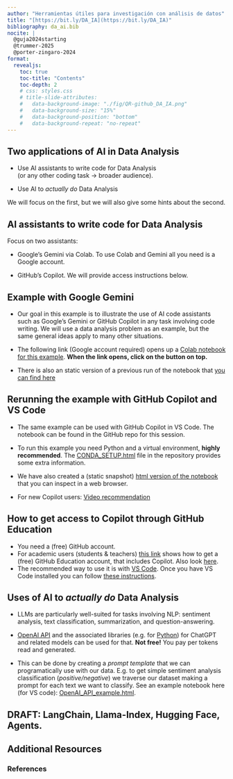 ```yaml
---
author: "Herramientas útiles para investigación con análisis de datos"
title: "[https://bit.ly/DA_IA](https://bit.ly/DA_IA)"
bibliography: da_ai.bib
nocite: |
  @guja2024starting
  @trummer-2025
  @porter-zingaro-2024
format: 
  revealjs:
    toc: true
    toc-title: "Contents"
    toc-depth: 2
    # css: styles.css
    # title-slide-attributes:
    #   data-background-image: "./fig/QR-github_DA_IA.png"
    #   data-background-size: "15%"
    #   data-background-position: "bottom"
    #   data-background-repeat: "no-repeat"
---
```


## Two applications of AI in Data Analysis

+ Use AI assistants to write code for Data Analysis  
(or any other coding task $\to$ broader audience).

+ Use AI to *actually do* Data Analysis

We will focus on the first, but we will also give some hints about the second.


## AI assistants to write code for Data Analysis

Focus on two assistants:

+ Google's Gemini via Colab. To use Colab and Gemini all you need is a Google account.   

+ GitHub's Copilot. We will provide access instructions below. 

## Example with Google Gemini

+ Our goal in this example is to illustrate the use of AI code assistants such as Google's Gemini or GitHub Copilot in any task involving code writing. We will use a data analysis problem as an example, but the same general ideas apply to many other situations.

+ The following link (Google account required) opens up a [Colab notebook for this example](https://drive.google.com/file/d/1ZOO9aHIWUMSmeZbf_G8bj2-2LixYzhcE/view?usp=sharing). **When the link opens, click on the button on top.** 

+ There is also an static version of a previous run of the notebook that [you can find here](https://fsansegundo.github.io/Herramientas_IA_analisis_datos/EDA_with_gemini_V1.html)

## Rerunning the example with GitHub Copilot and VS Code

+ The same example can be used with GitHub Copilot in VS Code. The notebook can be found in the GitHub repo for this session.

+ To run this example you need Python and  a virtual environment, **highly recommended**. The [CONDA_SETUP.html](CONDA_SETUP.html) file in the repository provides some extra information. 

+ We have also created a (static snapshot) [html version of the notebook](EDA_with_copilot.html) that you can inspect in a web browser.

+ For new Copilot users: [Video recommendation](https://youtu.be/2q0BoioYSxQ) 

## How to get access to Copilot through GitHub Education

+ You need a (free) GitHub account.
+ For academic users (students & teachers) [this link]( https://docs.github.com/en/education/about-github-education/github-education-for-teachers/apply-to-github-education-as-a-teacher) shows how to get a (free) GitHub Education account, that includes Copilot. Also look [here](https://docs.github.com/en/copilot/how-tos/manage-your-account/getting-free-access-to-copilot-pro-as-a-student-teacher-or-maintainer).
+ The recommended way to use it is with [VS Code](https://code.visualstudio.com). Once you have VS Code installed you can follow [these instructions](https://code.visualstudio.com/docs/copilot/setup#_set-up-copilot-in-vs-code). 

## Uses of AI to *actually do* Data Analysis

+ LLMs are particularly well-suited for tasks involving NLP: sentiment analysis, text classification, summarization, and question-answering.

+ [OpenAI API](https://platform.openai.com/docs/api-reference/introduction) and the associated libraries (e.g. for [Python](https://platform.openai.com/docs/libraries/python-library?language=python))  for ChatGPT and related models can be used for that. **Not free!** You pay per tokens read and generated.

+ This can be done by creating a *prompt template* that we can programatically use with our data. E.g. to get simple sentiment analysis classification (*positive/negative*) we traverse our dataset making a prompt for each text we want to classify. See an example notebook here (for VS code): [OpenAI_API_example.html](OpenAI_API_example.html).


## DRAFT: LangChain, Llama-Index, Hugging Face, Agents.


## Additional Resources

<!-- ### Links -->

<!-- +  -->

### References


